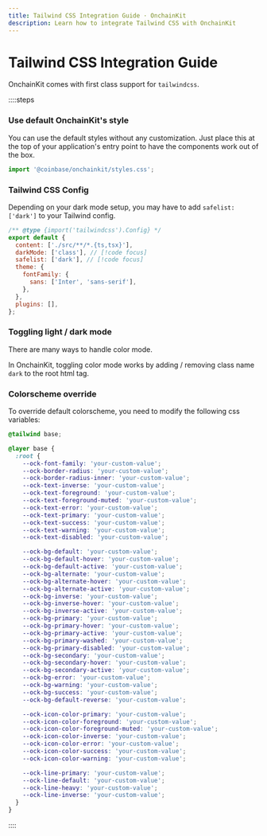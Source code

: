 ```yaml
---
title: Tailwind CSS Integration Guide · OnchainKit
description: Learn how to integrate Tailwind CSS with OnchainKit
---
```


# Tailwind CSS Integration Guide

OnchainKit comes with first class support for `tailwindcss`.

::::steps

### Use default OnchainKit's style

You can use the default styles without any customization.
Just place this at the top of your application's entry point to have the components work out of the box.

```javascript
import '@coinbase/onchainkit/styles.css';
```

### Tailwind CSS Config

Depending on your dark mode setup, you may have to add `safelist: ['dark']` to your Tailwind config.

```javascript title="tailwind.config.js"
/** @type {import('tailwindcss').Config} */
export default {
  content: ['./src/**/*.{ts,tsx}'],
  darkMode: ['class'], // [!code focus]
  safelist: ['dark'], // [!code focus]
  theme: {
    fontFamily: {
      sans: ['Inter', 'sans-serif'],
    },
  },
  plugins: [],
};
```

### Toggling light / dark mode

There are many ways to handle color mode.

In OnchainKit, toggling color mode works by adding / removing class name `dark` to the root html tag.

### Colorscheme override

To override default colorscheme, you need to modify the following css variables:

```css
@tailwind base;

@layer base {
  :root {
    --ock-font-family: 'your-custom-value';
    --ock-border-radius: 'your-custom-value';
    --ock-border-radius-inner: 'your-custom-value';
    --ock-text-inverse: 'your-custom-value';
    --ock-text-foreground: 'your-custom-value';
    --ock-text-foreground-muted: 'your-custom-value';
    --ock-text-error: 'your-custom-value';
    --ock-text-primary: 'your-custom-value';
    --ock-text-success: 'your-custom-value';
    --ock-text-warning: 'your-custom-value';
    --ock-text-disabled: 'your-custom-value';

    --ock-bg-default: 'your-custom-value';
    --ock-bg-default-hover: 'your-custom-value';
    --ock-bg-default-active: 'your-custom-value';
    --ock-bg-alternate: 'your-custom-value';
    --ock-bg-alternate-hover: 'your-custom-value';
    --ock-bg-alternate-active: 'your-custom-value';
    --ock-bg-inverse: 'your-custom-value';
    --ock-bg-inverse-hover: 'your-custom-value';
    --ock-bg-inverse-active: 'your-custom-value';
    --ock-bg-primary: 'your-custom-value';
    --ock-bg-primary-hover: 'your-custom-value';
    --ock-bg-primary-active: 'your-custom-value';
    --ock-bg-primary-washed: 'your-custom-value';
    --ock-bg-primary-disabled: 'your-custom-value';
    --ock-bg-secondary: 'your-custom-value';
    --ock-bg-secondary-hover: 'your-custom-value';
    --ock-bg-secondary-active: 'your-custom-value';
    --ock-bg-error: 'your-custom-value';
    --ock-bg-warning: 'your-custom-value';
    --ock-bg-success: 'your-custom-value';
    --ock-bg-default-reverse: 'your-custom-value';

    --ock-icon-color-primary: 'your-custom-value';
    --ock-icon-color-foreground: 'your-custom-value';
    --ock-icon-color-foreground-muted: 'your-custom-value';
    --ock-icon-color-inverse: 'your-custom-value';
    --ock-icon-color-error: 'your-custom-value';
    --ock-icon-color-success: 'your-custom-value';
    --ock-icon-color-warning: 'your-custom-value';

    --ock-line-primary: 'your-custom-value';
    --ock-line-default: 'your-custom-value';
    --ock-line-heavy: 'your-custom-value';
    --ock-line-inverse: 'your-custom-value';
  }
}
```

::::

